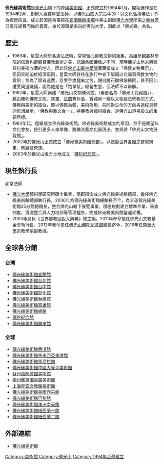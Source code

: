 '''佛光緣美術館'''是[[佛光山|佛光山]]旗下的跨國[[美術館|美術館]]，正式成立於1994年1月，開始運作是在1994年2月，創辦人為[[釋星雲|釋星雲]]法師。以佛光山四大宗旨中的「以文化弘揚佛法」作為經營宗旨。成立起源是為籌措在[[宜蘭縣|宜蘭縣]][[礁溪鄉|礁溪鄉]]林美山創辦[[佛光大學|佛光大學]]所需之[[新台幣|新台幣]]13億元經費而做的義賣。由於源頭是來自於佛光大學，因此以「佛光緣」為名。

==歷史==
*1969年，星雲大師於各處弘法時，常常留心佛教文物的蒐集，為讓參觀叢林學院的信眾也能觀賞佛教藝術之美，認識各國佛像之不同，當時佛光山尚未興建任何美術收藏的地方，因此於[[佛光山叢林學院|佛光山叢林學院]]寶藏堂成立「佛教文物展示」，但因早期迫於經濟窮困，星雲大師往往在旅行中省下飯錢以充購買佛教文物的費用；並為了節省運費，忍受手痠腿麻之苦，親自將石雕佛像捧回，甚至因此遭受同道譏議，認為他是在「跑單幫」經營生意，但法師不以辯解。
*1982年，星雲大師興建「佛光山文物陳列館」(後更名為「佛光山寶藏館」)，藉由陳列佛教文物、[[字畫|字畫]]、[[法器|法器]]等作品，實踐另一種以文物說法佈教的方式。佛教與美術的結合，即以佛教為體，美術為用，共同對生命的方向與過程具體的思想展示。「佛教與藝文合一」，將佛教與藝術結合，是佛光山道場設立的重要目標。
*1984年起，陸續成立佛光緣美術館，佛光緣美術館成立的原因，無不是期望以文化會友，接引更多人來學佛，將佛法藝文化展現出。並興建「佛光山文物展覽館」。
*2002年於佛光山正式成立「佛光緣美術館總部」，以統籌世界各館之整體規畫、佈展及營運。
*2003年於佛光山後方土地成立「[[佛陀紀念館|佛陀紀念館]]」。

==現任執行長==
如常法師
*[[佛光大學|佛光大學]]藝術學研究所碩士畢業，隨即銜命成立佛光緣美術館總部，擔任佛光緣美術館總部執行長。2006年為佛光緣美術館總館長至今，為全球佛光緣美術館25分館總館長，整合佛光山轄下展覽事業，積極規劃建立標準作業、審查制度、資源整合與人力培訓等管理程序，完成佛光緣美術館營運架構。
*2003年肩負《世界佛教圖說大辭典》總主編，2011年奉命接任佛光山文教基金會執行長，2013年奉命擔任[[佛光山佛陀紀念館|佛光山佛陀紀念館]]館長迄今，2016年任[[南華大學_(臺灣)|南華大學]]宗教學系副教授。

==全球各分館==
===台灣===
*[http://fgsarts.fgs.org.tw/taiwan/ilan 佛光緣美術館宜蘭館] {{Wayback|url=http://fgsarts.fgs.org.tw/taiwan/ilan |date=20201028195054 }}
*[http://fgsarts.fgs.org.tw/taiwan/taipei 佛光緣美術館台北館] {{Wayback|url=http://fgsarts.fgs.org.tw/taiwan/taipei |date=20200921082800 }}
*[http://fgsarts.fgs.org.tw/taiwan/taichung 佛光緣美術館台中館] {{Wayback|url=http://fgsarts.fgs.org.tw/taiwan/taichung |date=20200921091506 }}
*[http://fgsarts.fgs.org.tw/taiwan/changhua 佛光緣美術館彰化館] {{Wayback|url=http://fgsarts.fgs.org.tw/taiwan/changhua |date=20201028204139 }}
*[http://fgsarts.fgs.org.tw/taiwan/tainan 佛光緣美術館台南館] {{Wayback|url=http://fgsarts.fgs.org.tw/taiwan/tainan |date=20201028195348 }}
*[http://fgsarts.fgs.org.tw/taiwan/kaohsiung 佛光緣美術館高雄館] {{Wayback|url=http://fgsarts.fgs.org.tw/taiwan/kaohsiung |date=20200921084256 }}
*[http://fgsarts.fgs.org.tw/taiwan/main-hall 佛光緣美術館總館] {{Wayback|url=http://fgsarts.fgs.org.tw/taiwan/main-hall |date=20200921090102 }}
*[[佛光山佛陀紀念館|佛陀紀念館]] 
*[http://fgsarts.fgs.org.tw/taiwan/pingdong 佛光緣美術館屏東館] {{Wayback|url=http://fgsarts.fgs.org.tw/taiwan/pingdong |date=20201028205756 }}

===全球===
*[http://fgsarts.fgs.org.tw/asia/hong-kong 佛光緣美術館香港館] {{Wayback|url=http://fgsarts.fgs.org.tw/asia/hong-kong |date=20201028194355 }}
*[http://fgsarts.fgs.org.tw/asia/malaysia 佛光緣美術館馬來西亞東禪館] {{Wayback|url=http://fgsarts.fgs.org.tw/asia/malaysia |date=20201028200511 }}
*[http://fgsarts.fgs.org.tw/asia/philippine 佛光緣美術館馬尼拉館] {{Wayback|url=http://fgsarts.fgs.org.tw/asia/philippine |date=20201028194948 }}
*[http://fgsarts.fgs.org.tw/asia/china 佛光緣美術館中國大覺寺美術館] {{Wayback|url=http://fgsarts.fgs.org.tw/asia/china |date=20201028192714 }}
*[http://fgsarts.fgs.org.tw/asia/china-2 蘇州嘉應會館美術館] {{Wayback|url=http://fgsarts.fgs.org.tw/asia/china-2 |date=20200921090718 }}
*[http://fgsarts.fgs.org.tw/asia/china-3 揚州鑑真圖書館美術館] {{Wayback|url=http://fgsarts.fgs.org.tw/asia/china-3 |date=20201028201740 }}
*[http://fgsarts.fgs.org.tw/asia/china-4 上海星雲文教館美術館] {{Wayback|url=http://fgsarts.fgs.org.tw/asia/china-4 |date=20200921104130 }}
*[http://fgsarts.fgs.org.tw/west/america 佛光緣美術館美國西來館] {{Wayback|url=http://fgsarts.fgs.org.tw/west/america |date=20201028195254 }}
*[http://fgsarts.fgs.org.tw/west/france 佛光緣美術館巴黎館] {{Wayback|url=http://fgsarts.fgs.org.tw/west/france |date=20201028192035 }}
*[http://fgsarts.fgs.org.tw/oceania/australia 佛光緣美術館澳洲南天館] {{Wayback|url=http://fgsarts.fgs.org.tw/oceania/australia |date=20201028203455 }}
*[http://fgsarts.fgs.org.tw/oceania/newzealandi 佛光緣美術館紐西蘭一館] {{Wayback|url=http://fgsarts.fgs.org.tw/oceania/newzealandi |date=20201028191918 }}
*[http://fgsarts.fgs.org.tw/oceania/newzealandii 佛光緣美術館紐西蘭二館] {{Wayback|url=http://fgsarts.fgs.org.tw/oceania/newzealandii |date=20201028204345 }}

==外部連結==
*[http://fgsarts.fgs.org.tw/ 佛光緣美術館] {{Wayback|url=http://fgsarts.fgs.org.tw/ |date=20200921085132 }}
[[Category:美術館|Category:美術館]]
[[Category:佛光山|Category:佛光山]]
[[Category:1994年台灣建立|Category:1994年台灣建立]]